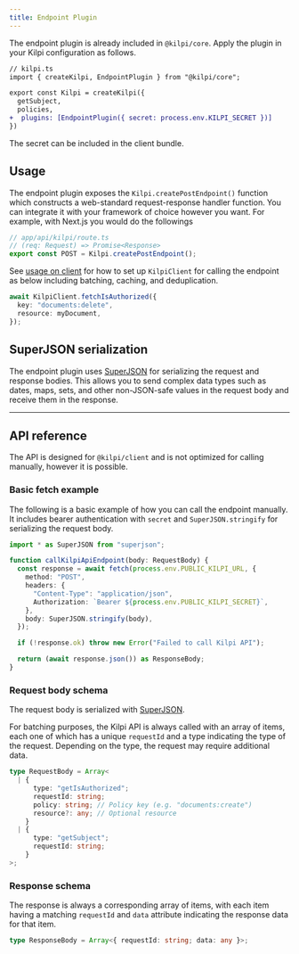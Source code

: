 ```yaml
---
title: Endpoint Plugin
---
```


The endpoint plugin is already included in `@kilpi/core`. Apply the plugin in your Kilpi configuration as follows.

```diff lang="ts"
// kilpi.ts
import { createKilpi, EndpointPlugin } from "@kilpi/core";

export const Kilpi = createKilpi({
  getSubject,
  policies,
+  plugins: [EndpointPlugin({ secret: process.env.KILPI_SECRET })]
})
```

The secret can be included in the client bundle.

## Usage

The endpoint plugin exposes the `Kilpi.createPostEndpoint()` function which constructs a web-standard request-response handler function. You can integrate it with your framework of choice however you want. For example, with Next.js you would do the followings

```ts
// app/api/kilpi/route.ts
// (req: Request) => Promise<Response>
export const POST = Kilpi.createPostEndpoint();
```

See [usage on client](/docs/getting-started/usage-on-client) for how to set up `KilpiClient` for calling the endpoint as below including batching, caching, and deduplication.

```ts
await KilpiClient.fetchIsAuthorized({
  key: "documents:delete",
  resource: myDocument,
});
```

## SuperJSON serialization

The endpoint plugin uses [SuperJSON](https://www.npmjs.com/package/superjson) for serializing the request and response bodies. This allows you to send complex data types such as dates, maps, sets, and other non-JSON-safe values in the request body and receive them in the response.

---

## API reference

The API is designed for `@kilpi/client` and is not optimized for calling manually, however it is possible.

### Basic fetch example

The following is a basic example of how you can call the endpoint manually. It includes bearer authentication with `secret` and `SuperJSON.stringify` for serializing the request body.

```ts
import * as SuperJSON from "superjson";

function callKilpiApiEndpoint(body: RequestBody) {
  const response = await fetch(process.env.PUBLIC_KILPI_URL, {
    method: "POST",
    headers: {
      "Content-Type": "application/json",
      Authorization: `Bearer ${process.env.PUBLIC_KILPI_SECRET}`,
    },
    body: SuperJSON.stringify(body),
  });

  if (!response.ok) throw new Error("Failed to call Kilpi API");

  return (await response.json()) as ResponseBody;
}
```

### Request body schema

The request body is serialized with [SuperJSON](https://www.npmjs.com/package/superjson).

For batching purposes, the Kilpi API is always called with an array of items, each one of which has a unique `requestId` and a type indicating the type of the request. Depending on the type, the request may require additional data.

```ts
type RequestBody = Array<
  | {
      type: "getIsAuthorized";
      requestId: string;
      policy: string; // Policy key (e.g. "documents:create")
      resource?: any; // Optional resource
    }
  | {
      type: "getSubject";
      requestId: string;
    }
>;
```

### Response schema

The response is always a corresponding array of items, with each item having a matching `requestId` and `data` attribute indicating the response data for that item.

```ts
type ResponseBody = Array<{ requestId: string; data: any }>;
```
